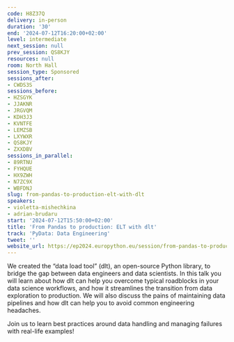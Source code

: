 ```yaml
---
code: H8Z37Q
delivery: in-person
duration: '30'
end: '2024-07-12T16:20:00+02:00'
level: intermediate
next_session: null
prev_session: QS8KJY
resources: null
room: North Hall
session_type: Sponsored
sessions_after:
- CWDS3S
sessions_before:
- HZSGYK
- JJAKNR
- JRGVQM
- KDH3J3
- KVNTFE
- LEMZSB
- LXYWXR
- QS8KJY
- ZXXDBV
sessions_in_parallel:
- 89RTNU
- FYHQUE
- HX9ZWH
- N7ZC9X
- WBFDNJ
slug: from-pandas-to-production-elt-with-dlt
speakers:
- violetta-mishechkina
- adrian-brudaru
start: '2024-07-12T15:50:00+02:00'
title: 'From Pandas to production: ELT with dlt'
track: 'PyData: Data Engineering'
tweet: ''
website_url: https://ep2024.europython.eu/session/from-pandas-to-production-elt-with-dlt
---
```


We created the “data load tool” (dlt), an open-source Python library, to bridge the gap between data engineers and data scientists. In this talk you will learn about how dlt can help you overcome typical roadblocks in your data science workflows, and how it streamlines the transition from data exploration to production. We will also discuss the pains of maintaining data pipelines and how dlt can help you to avoid common engineering headaches.

Join us to learn best practices around data handling and managing failures with real-life examples!
